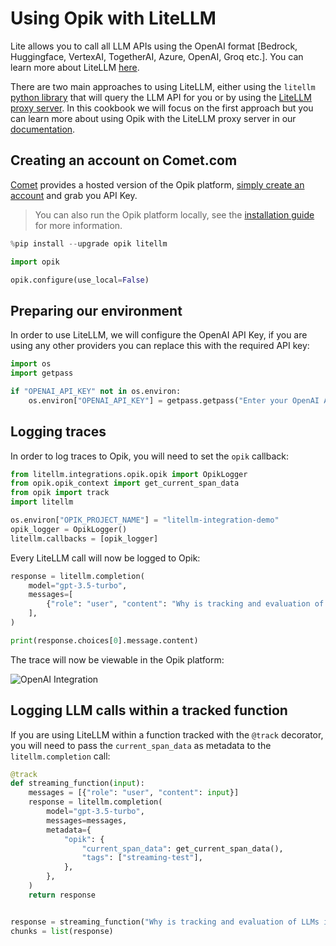 # Using Opik with LiteLLM

Lite allows you to call all LLM APIs using the OpenAI format [Bedrock, Huggingface, VertexAI, TogetherAI, Azure, OpenAI, Groq etc.]. You can learn more about LiteLLM [here](https://github.com/BerriAI/litellm).

There are two main approaches to using LiteLLM, either using the `litellm` [python library](https://docs.litellm.ai/docs/#litellm-python-sdk) that will query the LLM API for you or by using the [LiteLLM proxy server](https://docs.litellm.ai/docs/#litellm-proxy-server-llm-gateway). In this cookbook we will focus on the first approach but you can learn more about using Opik with the LiteLLM proxy server in our [documentation](https://www.comet.com/docs/opik/tracing/integrations/litellm).

## Creating an account on Comet.com

[Comet](https://www.comet.com/site?from=llm&utm_source=opik&utm_medium=colab&utm_content=openai&utm_campaign=opik) provides a hosted version of the Opik platform, [simply create an account](https://www.comet.com/signup?from=llm&utm_source=opik&utm_medium=colab&utm_content=openai&utm_campaign=opik) and grab you API Key.

> You can also run the Opik platform locally, see the [installation guide](https://www.comet.com/docs/opik/self-host/overview/?from=llm&utm_source=opik&utm_medium=colab&utm_content=openai&utm_campaign=opik) for more information.


```python
%pip install --upgrade opik litellm
```


```python
import opik

opik.configure(use_local=False)
```

## Preparing our environment

In order to use LiteLLM, we will configure the OpenAI API Key, if you are using any other providers you can replace this with the required API key:


```python
import os
import getpass

if "OPENAI_API_KEY" not in os.environ:
    os.environ["OPENAI_API_KEY"] = getpass.getpass("Enter your OpenAI API key: ")
```

## Logging traces

In order to log traces to Opik, you will need to set the `opik` callback:


```python
from litellm.integrations.opik.opik import OpikLogger
from opik.opik_context import get_current_span_data
from opik import track
import litellm

os.environ["OPIK_PROJECT_NAME"] = "litellm-integration-demo"
opik_logger = OpikLogger()
litellm.callbacks = [opik_logger]
```

Every LiteLLM call will now be logged to Opik:


```python
response = litellm.completion(
    model="gpt-3.5-turbo",
    messages=[
        {"role": "user", "content": "Why is tracking and evaluation of LLMs important?"}
    ],
)

print(response.choices[0].message.content)
```

The trace will now be viewable in the Opik platform:

![OpenAI Integration](https://raw.githubusercontent.com/comet-ml/opik/main/apps/opik-documentation/documentation/static/img/cookbook/litellm_cookbook.png)

## Logging LLM calls within a tracked function


If you are using LiteLLM within a function tracked with the `@track` decorator, you will need to pass the `current_span_data` as metadata to the `litellm.completion` call:



```python
@track
def streaming_function(input):
    messages = [{"role": "user", "content": input}]
    response = litellm.completion(
        model="gpt-3.5-turbo",
        messages=messages,
        metadata={
            "opik": {
                "current_span_data": get_current_span_data(),
                "tags": ["streaming-test"],
            },
        },
    )
    return response


response = streaming_function("Why is tracking and evaluation of LLMs important?")
chunks = list(response)
```
